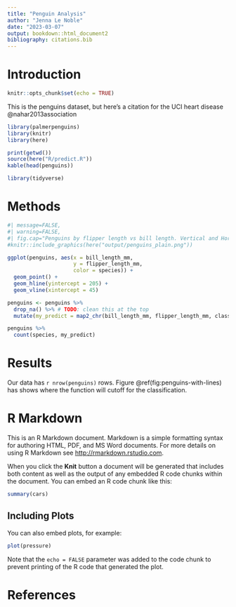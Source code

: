 ```yaml
---
title: "Penguin Analysis"
author: "Jenna Le Noble"
date: "2023-03-07"
output: bookdown::html_document2
bibliography: citations.bib
---
```

# Introduction

```r
knitr::opts_chunk$set(echo = TRUE)
```
This is the penguins dataset, but here's a citation for the UCI heart disease @nahar2013association 

```r
library(palmerpenguins)
library(knitr)
library(here)

print(getwd())
source(here("R/predict.R"))
kable(head(penguins))
```

```r
library(tidyverse)
```

# Methods

```r
#| message=FALSE, 
#| warning=FALSE,
#| fig.cap="Penguins by flipper length vs bill length. Vertical and Horizontal lines represent cutoffs from the function."
#knitr::include_graphics(here("output/penguins_plain.png"))

ggplot(penguins, aes(x = bill_length_mm, 
                     y = flipper_length_mm, 
                     color = species)) +
  geom_point() +
  geom_hline(yintercept = 205) +
  geom_vline(xintercept = 45)
```

```r
penguins <- penguins %>%
  drop_na() %>% # TODO: clean this at the top
  mutate(my_predict = map2_chr(bill_length_mm, flipper_length_mm, classify_penguin))
```

```r
penguins %>%
  count(species, my_predict)
```

# Results

<!--
TODO: this is a html comment
-->
Our data has `r nrow(penguins)` rows.
Figure \@ref(fig:penguins-with-lines) has shows where the function will cutoff for the classification. 

# R Markdown

This is an R Markdown document. Markdown is a simple formatting syntax for authoring HTML, PDF, and MS Word documents. For more details on using R Markdown see <http://rmarkdown.rstudio.com>.

When you click the **Knit** button a document will be generated that includes both content as well as the output of any embedded R code chunks within the document. You can embed an R code chunk like this:

```r
summary(cars)
```

## Including Plots

You can also embed plots, for example:

```r
plot(pressure)
```

Note that the `echo = FALSE` parameter was added to the code chunk to prevent printing of the R code that generated the plot.

# References
